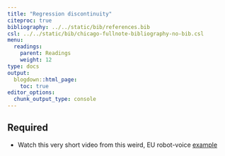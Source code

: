 ```yaml
---
title: "Regression discontinuity"
citeproc: true
bibliography: ../../static/bib/references.bib
csl: ../../static/bib/chicago-fullnote-bibliography-no-bib.csl
menu: 
  readings:
    parent: Readings
    weight: 12
type: docs
output:
  blogdown::html_page:
    toc: true
editor_options: 
  chunk_output_type: console
---
```



## Required

- Watch this very short video from this weird, EU robot-voice [example](https://www.youtube.com/watch?v=UeROebc6PQo)
